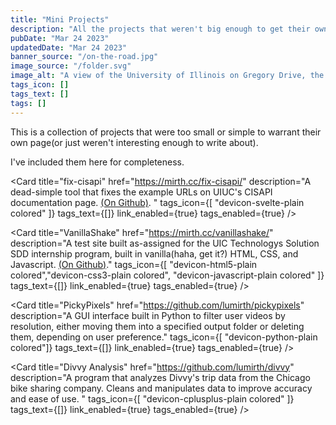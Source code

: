 ```yaml
---
title: "Mini Projects"
description: "All the projects that weren't big enough to get their own page. Fixing the UIUC course API, a website built in vanilla HTML/CSS/JS, and a few other odds and ends."
pubDate: "Mar 24 2023"
updatedDate: "Mar 24 2023"
banner_source: "/on-the-road.jpg"
image_source: "/folder.svg"
image_alt: "A view of the University of Illinois on Gregory Drive, the camera is on the ground. No people or cars are seen. Brick buildings. It's almost sunset."
tags_icon: []
tags_text: []
tags: []
---
```




This is a collection of projects that were too small or simple to warrant their own page(or just weren't interesting enough to write about). 

I've included them here for completeness.
<br/>

<Card 
    title="fix-cisapi"
    href="https://mirth.cc/fix-cisapi/"
    description="A dead-simple tool that fixes the example URLs on UIUC's CISAPI documentation page. [(On Github)](https://github.com/lumirth/fix-cisapi). "
    tags_icon={[ "devicon-svelte-plain colored" ]}
    tags_text={[]}
    link_enabled={true}
    tags_enabled={true}
/>

<Card 
    title="VanillaShake"
    href="https://mirth.cc/vanillashake/"
    description="A test site built as-assigned for the UIC Technologys Solution SDD internship program, built in vanilla(haha, get it?) HTML, CSS, and Javascript. [(On Github)](https://github.com/lumirth/vanillashake)."
    tags_icon={[ "devicon-html5-plain colored","devicon-css3-plain colored", "devicon-javascript-plain colored" ]}
    tags_text={[]}
    link_enabled={true}
    tags_enabled={true}
/>

<Card 
    title="PickyPixels"
    href="https://github.com/lumirth/pickypixels"
    description="A GUI interface built in Python to filter user videos by resolution, either moving them into a specified output folder or deleting them, depending on user preference."
    tags_icon={[ "devicon-python-plain colored"]}
    tags_text={[]}
    link_enabled={true}
    tags_enabled={true}
/>

<Card 
    title="Divvy Analysis"
    href="https://github.com/lumirth/divvy"
    description="A program that analyzes Divvy's trip data from the Chicago bike sharing company. Cleans and manipulates data to improve accuracy and ease of use. "
    tags_icon={[ "devicon-cplusplus-plain colored" ]}
    tags_text={[]}
    link_enabled={true}
    tags_enabled={true}
/>
